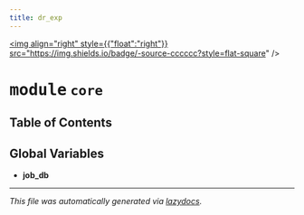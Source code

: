 ```yaml
---
title: dr_exp
---
```


<a href="https://github.com/drothermel/%24%7BREPO%7D/blob/main/src/dr_exp/core.py"><img align="right" style={{"float":"right"}} src="https://img.shields.io/badge/-source-cccccc?style=flat-square" /></a>

# <kbd>module</kbd> `core`



## Table of Contents



**Global Variables**
---------------
- **job_db**




---

_This file was automatically generated via [lazydocs](https://github.com/ml-tooling/lazydocs)._
